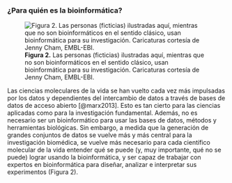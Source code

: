 ### ¿Para quién es la bioinformática?

![**Figura 2.** Las personas (ficticias) ilustradas aquí, mientras que no son
bioinformáticos en el sentido clásico, usan bioinformática para su
investigación. Caricaturas cortesía de Jenny Cham, EMBL-EBI.](figs/fig_2.svg)

Las ciencias moleculares de la vida se han vuelto cada vez más impulsadas
por los datos y dependientes del intercambio de datos a través de bases de
datos de acceso abierto [@marx2013]. Esto es tan cierto para las ciencias
aplicadas como para la investigación fundamental. Además, no es necesario
ser un bioinformático para usar las bases de datos, métodos y herramientas
biológicas. Sin embargo, a medida que la generación de grandes conjuntos de
datos se vuelve más y más central para la investigación biomédica, se vuelve
más necesario para cada científico molecular de la vida entender qué se
puede (y, muy importante, qué no se puede) lograr usando la bioinformática,
y ser capaz de trabajar con expertos en bioinformática para diseñar,
analizar e interpretar sus experimentos (Figura 2).
